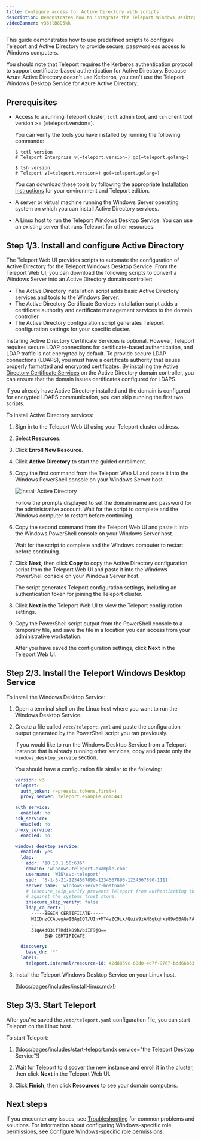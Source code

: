 ```yaml
---
title: Configure access for Active Directory with scripts
description: Demonstrates how to integrate the Teleport Windows Desktop Service with your Active Directory domain using predefined scripts.
videoBanner: v36tlB8D5kk
---
```


This guide demonstrates how to use predefined scripts to configure Teleport and Active Directory 
to provide secure, passwordless access to Windows computers.

You should note that Teleport requires the Kerberos authentication protocol to support 
certificate-based authentication for Active Directory. Because Azure Active Directory
doesn't use Kerberos, you can't use the Teleport Windows Desktop Service for 
Azure Active Directory.

## Prerequisites

- Access to a running Teleport cluster, `tctl` admin tool, and `tsh` client tool 
  version >= (=teleport.version=). 
  
  You can verify the tools you have installed by running the following commands:

  ```code
  $ tctl version
  # Teleport Enterprise v(=teleport.version=) go(=teleport.golang=)
  
  $ tsh version
  # Teleport v(=teleport.version=) go(=teleport.golang=)
  ```

  You can download these tools by following the appropriate [Installation 
  instructions](../installation.mdx#installation-instructions) for your environment 
  and Teleport edition.
- A server or virtual machine running the Windows Server operating system on which you can
  install Active Directory services.
- A Linux host to run the Teleport Windows Desktop Service.
  You can use an existing server that runs Teleport for other resources.

## Step 1/3. Install and configure Active Directory

The Teleport Web UI provides scripts to automate the configuration of Active Directory
for the Teleport Windows Desktop Service. From the Teleport Web UI, you can 
download the following scripts to convert a Windows Server into an Active Directory
domain controller:

- The Active Directory installation script adds basic Active Directory services and tools to the 
  Windows Server.
- The Active Directory Certificate Services installation script adds a certificate authority and 
  certificate management services to the domain controller.
- The Active Directory configuration script generates Teleport configuration settings for your specific
  cluster.

Installing Active Directory Certificate Services is optional. However, Teleport requires secure LDAP 
connections for certificate-based authentication, and LDAP traffic is not encrypted by default. 
To provide secure LDAP connections (LDAPS), you must have a certificate authority that issues properly 
formatted and encrypted certificates. By installing the [Active Directory Certificate 
Services](https://learn.microsoft.com/en-us/windows-server/identity/ad-cs/) on the Active Directory
domain controller, you can ensure that the domain issues certificates configured for LDAPS. 

If you already have Active Directory installed and the domain is configured for encrypted LDAPS
communication, you can skip running the first two scripts.

To install Active Directory services:

1. Sign in to the Teleport Web UI using your Teleport cluster address.

1. Select **Resources**.

1. Click **Enroll New Resource**.

1. Click **Active Directory** to start the guided enrollment.

1. Copy the first command from the Teleport Web UI and paste it into the Windows PowerShell 
   console on your Windows Server host.

   ![Install Active Directory](../../img/desktop-access/install-active-directory.png)

   Follow the prompts displayed to set the domain name and password for the administrative account.
   Wait for the script to complete and the Windows computer to restart before continuing.

1. Copy the second command from the Teleport Web UI and paste it into the Windows PowerShell 
   console on your Windows Server host.
   
   Wait for the script to complete and the Windows computer to restart before continuing.

1. Click **Next**, then click **Copy** to copy the Active Directory configuration script from 
   the Teleport Web UI and paste it into the Windows PowerShell console on your Windows Server host.

   The script generates Teleport configuration settings, including an authentication token for
   joining the Teleport cluster.
   
1. Click **Next** in the Teleport Web UI to view the Teleport configuration settings.

1. Copy the PowerShell script output from the PowerShell console to a temporary file, and save the
   file in a location you can access from your administrative workstation.
   
   After you have saved the configuration settings, click **Next** in the Teleport Web UI.

## Step 2/3. Install the Teleport Windows Desktop Service

To install the Windows Desktop Service:

1. Open a terminal shell on the Linux host where you want to run the Windows Desktop Service.

1. Create a file called `/etc/teleport.yaml` and paste the configuration output generated by the
   PowerShell script you ran previously.
   
   If you would like to run the Windows Desktop Service from a Teleport instance
   that is already running other services, copy and paste only the `windows_desktop_service` section.
   
   You should have a configuration file similar to the following:
   
   ```yaml
   version: v3
   teleport:
     auth_token: (=presets.tokens.first=)
     proxy_server: teleport.example.com:443
   
   auth_service:
     enabled: no
   ssh_service:
     enabled: no
   proxy_service:
     enabled: no
   
   windows_desktop_service:
     enabled: yes
     ldap:
       addr: '10.10.1.50:636'
       domain: 'windows.teleport.example.com'
       username: 'WIN\svc-teleport'
       sid:  'S-1-5-21-1234567890-1234567890-1234567890-1111'
       server_name: 'windows-server-hostname'
       # insecure_skip_verify prevents Teleport from authenticating the LDAP CA
       # against the systems trust store.
       insecure_skip_verify: false
       ldap_ca_cert: |
         -----BEGIN CERTIFICATE-----
         MIIDnzCCAoegAwIBAgIQT/UIn+MT4aZC9ix/QuiV9zANBgkqhkiG9w0BAQsFADBi
         ...
         31qA4dO3if7RdikD9hVbiIF9jQ==
         -----END CERTIFICATE-----
   
     discovery:
       base_dn: '*'
     labels:
       teleport.internal/resource-id: 42d8859c-60d0-4d7f-9767-bdd66b63fce6
   ```

1. Install the Teleport Windows Desktop Service on your Linux host.

   (!docs/pages/includes/install-linux.mdx!)

## Step 3/3. Start Teleport

After you've saved the `/etc/teleport.yaml` configuration file, you can start Teleport 
on the Linux host.

To start Teleport:

1. (!docs/pages/includes/start-teleport.mdx service="the Teleport Desktop Service"!)

1. Wait for Teleport to discover the new instance and enroll it in the cluster, 
   then click **Next** in the Teleport Web UI.

1. Click **Finish**, then click **Resources** to see your domain computers.

## Next steps

If you encounter any issues, see [Troubleshooting](./troubleshooting.mdx) for common problems and
solutions.
For information about configuring Windows-specific role permissions, see 
[Configure Windows-specific role permissions](./rbac.mdx).
